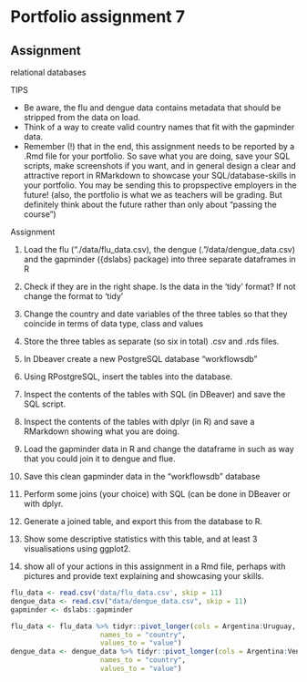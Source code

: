 Portfolio assignment 7 {.tabset .unnumbered}
================================================================================
Assignment {.unnumbered}
--------------------------------------------------------------------------------
relational databases

TIPS

- Be aware, the flu and dengue data contains metadata that should be stripped from the data on load.
- Think of a way to create valid country names that fit with the gapminder data.
- Remember (!) that in the end, this assignment needs to be reported by a .Rmd file for your portfolio. So save what you are doing, save your SQL scripts, make screenshots if you want, and in general design a clear and attractive report in RMarkdown to showcase your SQL/database-skills in your portfolio. You may be sending this to propspective employers in the future! (also, the portfolio is what we as teachers will be grading. But definitely think about the future rather than only about “passing the course”)

Assignment

1. Load the flu (“./data/flu_data.csv), the dengue (.”/data/dengue_data.csv) and the gapminder ({dslabs} package) into three separate dataframes in R

2. Check if they are in the right shape. Is the data in the ‘tidy’ format? If not change the format to ‘tidy’

3. Change the country and date variables of the three tables so that they coincide in terms of data type, class and values

4. Store the three tables as separate (so six in total) .csv and .rds files.

5. In Dbeaver create a new PostgreSQL database “workflowsdb”

6. Using RPostgreSQL, insert the tables into the database.

7. Inspect the contents of the tables with SQL (in DBeaver) and save the SQL script.

8. Inspect the contents of the tables with dplyr (in R) and save a RMarkdown showing what you are doing.

9. Load the gapminder data in R and change the dataframe in such as way that you could join it to dengue and flue.

10. Save this clean gapminder data in the “workflowsdb” database

11. Perform some joins (your choice) with SQL (can be done in DBeaver or with dplyr.

12. Generate a joined table, and export this from the database to R.

13. Show some descriptive statistics with this table, and at least 3 visualisations using ggplot2.

14. show all of your actions in this assignment in a Rmd file, perhaps with pictures and provide text explaining and showcasing your skills.

```r
flu_data <- read.csv('data/flu_data.csv', skip = 11)
dengue_data <- read.csv("data/dengue_data.csv", skip = 11)
gapminder <- dslabs::gapminder
```

```r
flu_data <- flu_data %>% tidyr::pivot_longer(cols = Argentina:Uruguay,
                      names_to = "country", 
                      values_to = "value")
dengue_data <- dengue_data %>% tidyr::pivot_longer(cols = Argentina:Venezuela,
                      names_to = "country", 
                      values_to = "value")
```